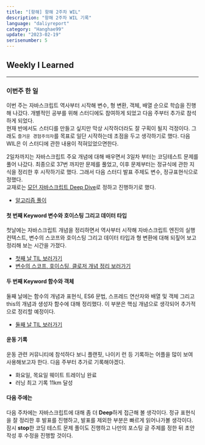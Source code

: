 ```yaml
---
title: "[항해] 항해 2주차 WIL"
description: "항해 2주차 WIL 기록"
language: "daliyreport"
category: "Hanghae99"
update: "2023-02-19"
serisenumber: 5
---
```

## Weekly I Learned
---
### 이번주 한 일
이번 주는 자바스크립트 역사부터 시작해 변수, 형 변환, 객체, 배열 순으로 학습을 진행해 나갔다. 개별적인 공부를 위해 스터디에도 참여하게 되었고 다음 주부터 추가로 참석하게 되었다.  
현재 반에서도 스터디를 만들고 싶지만 막상 시작하더라도 잘 구획이 될지 걱정이다. 그래도 `즐거운 경험주의자`를 목표로 일단 시작하는데 초점을 두고 생각하기로 했다. 다음 WIL은 이 스터디에 관한 내용이 적혀있었으면한다.

2일차까지는 자바스크립트 주요 개념에 대해 배우면서 3일차 부터는 코딩테스트 문제를 풀어 나갔다. 최종으로 37번 까지만 문제를 풀었고, 이후 문제부터는 정규식에 관한 지식을 정리한 후 시작하기로 했다. 그래서 다음 스터디 발표 주제도 변수, 정규표현식으로 정했다.  
교재로는 [모던 자바스크립트 Deep Dive](http://www.yes24.com/Product/Goods/92742567)로 정하고 진행하기로 했다.

- [알고리즘 풀이](https://github.com/WoogLim/JsAlgorithm)

#### 첫 번째 Keyword 변수와 호이스팅 그리고 데이터 타입
첫날에는 자바스크립트 개념을 정리하면서 역사부터 시작해 자바스크립트 엔진의 실행 컨텍스트, 변수의 스코프와 호이스팅 그리고 데이터 타입과 형 변환에 대해 되짚어 보고 정리해 보는 시간을 가졌다.

- [첫째 날 TIL 보러가기](https://www.wooglim.dev/snippets/Hanghea99-daily-report-02)
- [변수의 스코프, 호이스팅, 클로저 개념 정리 보러가기](https://www.wooglim.dev/snippets/Modern-Javascript-Deep-Dive-01)

#### 두 번째 Keyword 함수와 객체
둘째 날에는 함수의 개념과 표현식, ES6 문법, 스프레드 연산자와 배열 및 객체 그리고 this의 개념과 생성자 함수에 대해 정리했다. 이 부분은 핵심 개념으로 생각되어 추가적으로 정리할 예정이다.

- [둘째 날 TIL 보러가기](https://www.wooglim.dev/snippets/Hanghea99-daily-report-03)

#### 운동 기록
운동 관련 커뮤니티에 참석하다 보니 플랜핏, 나이키 런 등 기록하는 어플을 많이 보여 사용해보고자 한다. 다음 주부터 추가로 기록해야겠다. 
- 화요일, 목요일 웨이트 트레이닝 완료
- 러닝 최고 기록 11km 달성

#### 다음 주에는
다음 주차에는 자바스크립트에 대해 좀 더 <b>Deep</b>하게 접근해 볼 생각이다. 정규 표현식을 잘 정리한 후 발표를 진행하고, 발표를 제외한 부분은 빠르게 읽어나가볼 생각이다.  
잠시 <b>stop</b>한 코딩 테스트 문제 풀이도 진행하고 나만의 포스팅 글 주제를 정한 뒤 초안 작성 후 수정을 진행할 것이다.